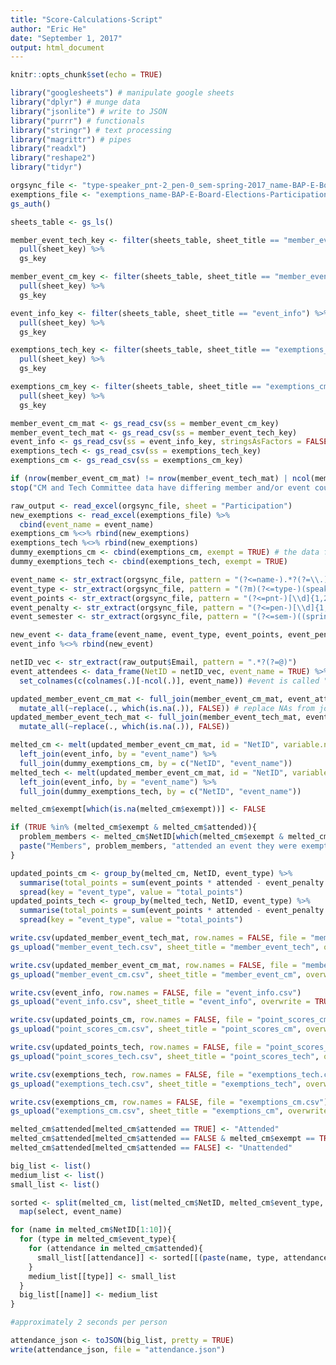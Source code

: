 ```yaml
---
title: "Score-Calculations-Script"
author: "Eric He"
date: "September 1, 2017"
output: html_document
---
```


```r
knitr::opts_chunk$set(echo = TRUE)
```

```r
library("googlesheets") # manipulate google sheets
library("dplyr") # munge data
library("jsonlite") # write to JSON
library("purrr") # functionals
library("stringr") # text processing
library("magrittr") # pipes
library("readxl")
library("reshape2")
library("tidyr")

orgsync_file <- "type-speaker_pnt-2_pen-0_sem-spring-2017_name-BAP-E-Board-Elections-Participation.xlsx"
exemptions_file <- "exemptions_name-BAP-E-Board-Elections-Participation.xlsx"
gs_auth()

sheets_table <- gs_ls()

member_event_tech_key <- filter(sheets_table, sheet_title == "member_event_tech") %>%
  pull(sheet_key) %>%
  gs_key

member_event_cm_key <- filter(sheets_table, sheet_title == "member_event_cm") %>%
  pull(sheet_key) %>%
  gs_key

event_info_key <- filter(sheets_table, sheet_title == "event_info") %>%
  pull(sheet_key) %>%
  gs_key

exemptions_tech_key <- filter(sheets_table, sheet_title == "exemptions_tech") %>%
  pull(sheet_key) %>%
  gs_key

exemptions_cm_key <- filter(sheets_table, sheet_title == "exemptions_cm") %>%
  pull(sheet_key) %>%
  gs_key

member_event_cm_mat <- gs_read_csv(ss = member_event_cm_key)
member_event_tech_mat <- gs_read_csv(ss = member_event_tech_key)
event_info <- gs_read_csv(ss = event_info_key, stringsAsFactors = FALSE)
exemptions_tech <- gs_read_csv(ss = exemptions_tech_key)
exemptions_cm <- gs_read_csv(ss = exemptions_cm_key)

if (nrow(member_event_cm_mat) != nrow(member_event_tech_mat) | ncol(member_event_cm_mat) != ncol(member_event_tech_mat)){
stop("CM and Tech Committee data have differing member and/or event counts")}

raw_output <- read_excel(orgsync_file, sheet = "Participation")
new_exemptions <- read_excel(exemptions_file) %>%
  cbind(event_name = event_name)
exemptions_cm %<>% rbind(new_exemptions)
exemptions_tech %<>% rbind(new_exemptions)
dummy_exemptions_cm <- cbind(exemptions_cm, exempt = TRUE) # the data frame used for joining with melted_cm
dummy_exemptions_tech <- cbind(exemptions_tech, exempt = TRUE)

event_name <- str_extract(orgsync_file, pattern = "(?<=name-).*?(?=\\.)") %>% str_to_lower()
event_type <- str_extract(orgsync_file, pattern = "(?m)(?<=type-)(speaker)|(community)|(social)(?=_)") %>% str_to_lower()
event_points <- str_extract(orgsync_file, pattern = "(?<=pnt-)[\\d]{1,2}(?=_)") %>% as.numeric
event_penalty <- str_extract(orgsync_file, pattern = "(?<=pen-)[\\d]{1,2}(?=_)") %>% as.numeric
event_semester <- str_extract(orgsync_file, pattern = "(?<=sem-)((spring)|(fall))-[\\d]+(?=_)") %>% str_to_lower

new_event <- data_frame(event_name, event_type, event_points, event_penalty, event_semester)
event_info %<>% rbind(new_event)

netID_vec <- str_extract(raw_output$Email, pattern = ".*?(?=@)")
event_attendees <- data_frame(NetID = netID_vec, event_name = TRUE) %>%
  set_colnames(c(colnames(.)[-ncol(.)], event_name)) #event is called "event_name" bc R is retarded, so we have to replace event_name column name with actual name of event

updated_member_event_cm_mat <- full_join(member_event_cm_mat, event_attendees, by = "NetID") %>%
  mutate_all(~replace(., which(is.na(.)), FALSE)) # replace NAs from joining with FALSE
updated_member_event_tech_mat <- full_join(member_event_tech_mat, event_attendees, by = "NetID") %>%
  mutate_all(~replace(., which(is.na(.)), FALSE))

melted_cm <- melt(updated_member_event_cm_mat, id = "NetID", variable.name = "event_name", value.name = "attended") %>%
  left_join(event_info, by = "event_name") %>%
  full_join(dummy_exemptions_cm, by = c("NetID", "event_name"))
melted_tech <- melt(updated_member_event_cm_mat, id = "NetID", variable.name = "event_name", value.name = "attended") %>%
  left_join(event_info, by = "event_name") %>%
  full_join(dummy_exemptions_tech, by = c("NetID", "event_name"))

melted_cm$exempt[which(is.na(melted_cm$exempt))] <- FALSE

if (TRUE %in% (melted_cm$exempt & melted_cm$attended)){
  problem_members <- melted_cm$NetID[which(melted_cm$exempt & melted_cm$attended)]
  paste("Members", problem_members, "attended an event they were exempted from; they have been counted as attendants, please correct CM data sheet if they did not actually attend.")
}

updated_points_cm <- group_by(melted_cm, NetID, event_type) %>%
  summarise(total_points = sum(event_points * attended - event_penalty * !attended + event_penalty * (exempt & !attended))) %>%
  spread(key = "event_type", value = "total_points")
updated_points_tech <- group_by(melted_tech, NetID, event_type) %>%
  summarise(total_points = sum(event_points * attended - event_penalty * !attended + event_penalty * (exempt & !attended))) %>%
  spread(key = "event_type", value = "total_points")
```

```r
write.csv(updated_member_event_tech_mat, row.names = FALSE, file = "member_event_tech.csv")
gs_upload("member_event_tech.csv", sheet_title = "member_event_tech", overwrite = TRUE)

write.csv(updated_member_event_cm_mat, row.names = FALSE, file = "member_event_cm.csv")
gs_upload("member_event_cm.csv", sheet_title = "member_event_cm", overwrite = TRUE)

write.csv(event_info, row.names = FALSE, file = "event_info.csv")
gs_upload("event_info.csv", sheet_title = "event_info", overwrite = TRUE)

write.csv(updated_points_cm, row.names = FALSE, file = "point_scores_cm.csv")
gs_upload("point_scores_cm.csv", sheet_title = "point_scores_cm", overwrite = TRUE)

write.csv(updated_points_tech, row.names = FALSE, file = "point_scores_tech.csv")
gs_upload("point_scores_tech.csv", sheet_title = "point_scores_tech", overwrite = TRUE)

write.csv(exemptions_tech, row.names = FALSE, file = "exemptions_tech.csv")
gs_upload("exemptions_tech.csv", sheet_title = "exemptions_tech", overwrite = TRUE)

write.csv(exemptions_cm, row.names = FALSE, file = "exemptions_cm.csv")
gs_upload("exemptions_cm.csv", sheet_title = "exemptions_cm", overwrite = TRUE)

melted_cm$attended[melted_cm$attended == TRUE] <- "Attended"
melted_cm$attended[melted_cm$attended == FALSE & melted_cm$exempt == TRUE] <- "Exempted"
melted_cm$attended[melted_cm$attended == FALSE] <- "Unattended"

big_list <- list()
medium_list <- list()
small_list <- list()

sorted <- split(melted_cm, list(melted_cm$NetID, melted_cm$event_type, melted_cm$attended)) %>%
  map(select, event_name)

for (name in melted_cm$NetID[1:10]){
  for (type in melted_cm$event_type){
    for (attendance in melted_cm$attended){
      small_list[[attendance]] <- sorted[[(paste(name, type, attendance, sep = "."))]]
    }
    medium_list[[type]] <- small_list
  }
  big_list[[name]] <- medium_list
}

#approximately 2 seconds per person

attendance_json <- toJSON(big_list, pretty = TRUE)
write(attendance_json, file = "attendance.json")

```

